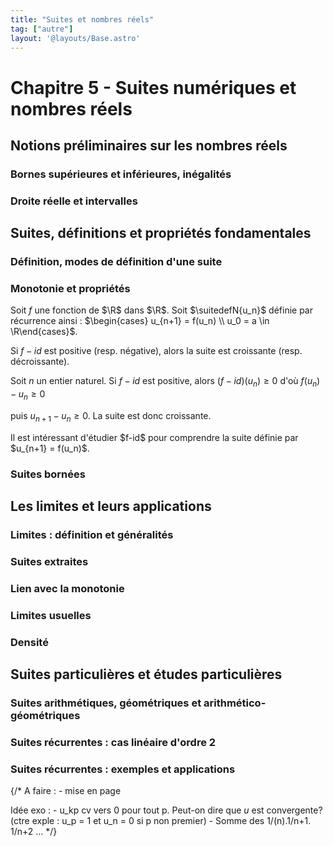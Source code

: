 ```yaml
---
title: "Suites et nombres réels"
tag: ["autre"]
layout: '@layouts/Base.astro'
---
```








# Chapitre 5 - Suites numériques et nombres réels

<Tableofcontents></Tableofcontents>


## Notions préliminaires sur les nombres réels

### Bornes supérieures et inférieures, inégalités
<BorneSupInf />

### Droite réelle et intervalles 
<DroiteReelle />

<PartieEntiere />

<Densite />



## Suites, définitions et propriétés fondamentales

### Définition, modes de définition d'une suite
<Suite />

### Monotonie et propriétés
<Monotonie />

<Item type='proposition' titre='monotonie et suite récurrente'>

Soit $f$ une fonction de $\R$ dans $\R$. Soit $\suitedefN{u_n}$ définie par récurrence ainsi : $\begin{cases} u_{n+1} = f(u_n) \\ u_0 = a \in \R\end{cases}$. 

Si $f-id$ est positive (resp. négative), alors  la suite est croissante (resp. décroissante).
</Item>

<Hideable type='démonstration' titre=''>

Soit $n$ un entier naturel. Si $f-id$ est positive, alors $(f-id)(u_n) \geqslant 0$ d'où $f(u_n) - u_n \geqslant 0$ 

puis $u_{n+1} - u_n \geqslant 0$. La suite est donc croissante. 
</Hideable>

<Remarque titre=''>
Il est intéressant d'étudier $f-id$ pour comprendre la suite définie par $u_{n+1} = f(u_n)$.
</Remarque>


### Suites bornées
<SuiteBornee />




## Les limites et leurs applications

### Limites : définition et généralités
<LimiteUnicite />

<Operations />

<Comparaisons />

### Suites extraites
<SuiteExtraite />

### Lien avec la monotonie
<LimiteMonotone />

### Limites usuelles
<LimitesUsuelles />

 
### Densité
<DensiteParLesSuites />



## Suites particulières et études particulières

### Suites arithmétiques, géométriques et arithmético-géométriques
<ArithmetiqueEtGeometrique />

### Suites récurrentes : cas linéaire d'ordre 2 
<RecurrenteLineaire />

### Suites récurrentes : exemples et applications
<RecurrentesMethodes />

{/*
A faire :
    - mise en page

Idée exo :
    - u_kp cv vers 0 pour tout p. Peut-on dire que $u$ est convergente? (ctre exple : u_p = 1 et u_n = 0 si p non premier)
    - Somme des 1/(n).1/n+1. 1/n+2 ...
*/}
